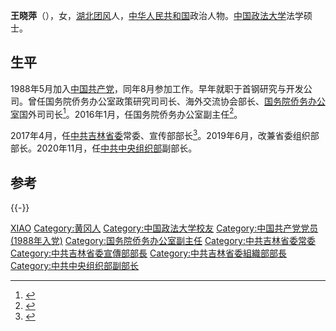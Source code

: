 {{Otheruses|other=名为王晓萍的其他人物|王晓萍}}

'''王晓萍'''（{{bd|1964年|3月||catIdx=Wang王}}），女，[[湖北省|湖北]][[团风县|团风]]人，[[中华人民共和国|中华人民共和国]]政治人物。[[中国政法大学|中国政法大学]]法学硕士。

== 生平 ==
1988年5月加入[[中国共产党|中国共产党]]，同年8月参加工作。早年就职于首钢研究与开发公司。曾任国务院侨务办公室政策研究司司长、海外交流协会部长、[[国务院侨务办公室|国务院侨务办公室]]国外司司长<ref>{{cite news|title=国侨办国外司司长王晓萍一行走访俄主要华人社团并座谈|url=http://news.sina.com.cn/c/2015-11-13/doc-ifxkrwks3841818.shtml|accessdate=2016-01-12|publisher=中国新闻网|date=2015年11月13日|archive-date=2016-08-17|archive-url=https://web.archive.org/web/20160817084649/http://news.sina.com.cn/c/2015-11-13/doc-ifxkrwks3841818.shtml|dead-url=no}}</ref>。2016年1月，任国务院侨务办公室副主任<ref>{{cite news|title=郭军、王晓萍任国务院侨办副主任 何亚非不再担任|url=http://news.163.com/16/0106/16/BCLKR5KK00014JB5.html|accessdate=2016-01-12|agency=中国经济网|archive-url=https://web.archive.org/web/20160814174019/http://news.163.com/16/0106/16/BCLKR5KK00014JB5.html|archive-date=2016-08-14|dead-url=yes}}</ref>。

2017年4月，任[[中共吉林省委|中共吉林省委]]常委、宣传部部长<ref>{{cite news|title=国侨办副主任王晓萍调任吉林省委常委、宣传部长|url=http://www.thepaper.cn/newsDetail_forward_1656057|accessdate=2017-04-07|agency=澎湃新闻|archive-date=2017-04-07|archive-url=https://web.archive.org/web/20170407150013/http://www.thepaper.cn/newsDetail_forward_1656057|dead-url=no}}</ref>。2019年6月，改兼省委组织部部长。2020年11月，任[[中共中央组织部|中共中央组织部]]副部长。

== 参考 ==
{{reflist}}

{{-}}
{{start box}}
{{s-ppo|cpc}}
{{s-before|[[王凯_(1962年)|王 凯]]}}
{{s-title|[[中国共产党吉林省委员会|中国共产党吉林省委员会]]组织部部长|2019年6月-2020年11月}}
{{s-after|[[张恩惠|张恩惠]]}}
{{s-before|[[高福平|高福平]]}}
{{s-title|[[中国共产党吉林省委员会|中国共产党吉林省委员会]]宣传部部长|2017年4月-2019年7月}}
{{s-after|[[石玉钢|石玉钢]]}}
{{end box}}

{{Authority control}}
{{DEFAULTSORT:Wang王}}
[[Category:王姓|XIAO]]
[[Category:黄冈人|Category:黄冈人]]
[[Category:中国政法大学校友|Category:中国政法大学校友]]
[[Category:中国共产党党员_(1988年入党)|Category:中国共产党党员 (1988年入党)]]
[[Category:国务院侨务办公室副主任|Category:国务院侨务办公室副主任]]
[[Category:中共吉林省委常委|Category:中共吉林省委常委]]
[[Category:中共吉林省委宣傳部部長|Category:中共吉林省委宣傳部部長]]
[[Category:中共吉林省委組織部部長|Category:中共吉林省委組織部部長]]
[[Category:中共中央组织部副部长|Category:中共中央组织部副部长]]
